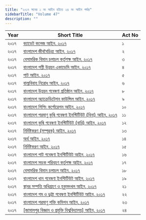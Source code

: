 ```yaml
---
title: "২০১৭ সনের ১ নং আইন হইতে ২৪ নং আইন পর্যন্ত"
sidebarTitle: "Volume 47"
description: ""
---
```


| Year | Short Title | Act No |
|------|-------------|--------|
| ২০১৭ | [ক্যাডেট কলেজ আইন, ২০১৭](/laws/volume-47/act-1202) | ১ |
| ২০১৭ | [বাংলাদেশ জীববৈচিত্র্য আইন, ২০১৭](/laws/volume-47/act-1203) | ২ |
| ২০১৭ | [বেসামরিক বিমান চলাচল কর্তৃপক্ষ আইন, ২০১৭](/laws/volume-47/act-1204) | ৩ |
| ২০১৭ | [বাংলাদেশ পল্লী উন্নয়ন একাডেমি আইন, ২০১৭](/laws/volume-47/act-1205) | ৪ |
| ২০১৭ | [পাট আইন, ২০১৭](/laws/volume-47/act-1206) | ৫ |
| ২০১৭ | [বাল্যবিবাহ নিরোধ আইন, ২০১৭](/laws/volume-47/act-1207) | ৬ |
| ২০১৭ | [বাংলাদেশ উন্নয়ন গবেষণা প্রতিষ্ঠান আইন, ২০১৭](/laws/volume-47/act-1208) | ৮ |
| ২০১৭ | [বাংলাদেশ অ্যাক্রেডিটেশন কাউন্সিল আইন, ২০১৭](/laws/volume-47/act-1209) | ৯ |
| ২০১৭ | [বাংলাদেশ শিপিং কর্পোরেশন আইন, ২০১৭](/laws/volume-47/act-1210) | ১০ |
| ২০১৭ | [বাংলাদেশ পরমাণু কৃষি গবেষণা ইনস্টিটিউট (বিনা) আইন, ২০১৭](/laws/volume-47/act-1211) | ১১ |
| ২০১৭ | [বাংলাদেশ কৃষি গবেষণা ইনস্টিটিউট (বারি) আইন, ২০১৭](/laws/volume-47/act-1212) | ১২ |
| ২০১৭ | [নির্দিষ্টকরণ (সম্পূরক) আইন, ২০১৭](/laws/volume-47/act-1213) | ১৩ |
| ২০১৭ | [অর্থ আইন, ২০১৭](/laws/volume-47/act-1214) | ১৪ |
| ২০১৭ | [নির্দিষ্টকরণ আইন, ২০১৭](/laws/volume-47/act-1215) | ১৫ |
| ২০১৭ | [বাংলাদেশ পাট গবেষণা ইনস্টিটিউট আইন, ২০১৭](/laws/volume-47/act-1216) | ১৬ |
| ২০১৭ | [বাংলাদেশ সড়ক পরিবহণ কর্তৃপক্ষ আইন, ২০১৭](/laws/volume-47/act-1217) | ১৭ |
| ২০১৭ | [বেসামরিক বিমান চলাচল আইন, ২০১৭](/laws/volume-47/act-1218) | ১৮ |
| ২০১৭ | [বাংলাদেশ ধান গবেষণা ইনস্টিটিউট আইন, ২০১৭](/laws/volume-47/act-1219) | ১৯ |
| ২০১৭ | [স্থাবর সম্পত্তি অধিগ্রহণ ও হুকুমদখল আইন, ২০১৭](/laws/volume-47/act-1220) | ২১ |
| ২০১৭ | [বাংলাদেশ গম ও ভুট্টা গবেষণা ইনস্টিটিউট আইন, ২০১৭](/laws/volume-47/act-1221) | ২২ |
| ২০১৭ | [বাংলাদেশ পরমাণু শক্তি কমিশন আইন, ২০১৭](/laws/volume-47/act-1222) | ২৩ |
| ২০১৭ | [[জামালপুর বিজ্ঞান ও প্রযুক্তি বিশ্ববিদ্যালয়] আইন, ২০১৭](/laws/volume-47/act-1223) | ২৪ |
